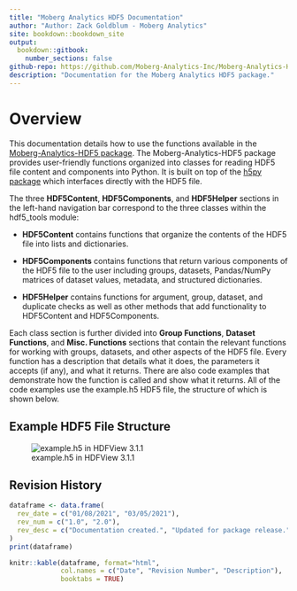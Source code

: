 ```yaml
--- 
title: "Moberg Analytics HDF5 Documentation"
author: "Author: Zack Goldblum - Moberg Analytics"
site: bookdown::bookdown_site
output: 
  bookdown::gitbook:
    number_sections: false
github-repo: https://github.com/Moberg-Analytics-Inc/Moberg-Analytics-HDF5-Documentation
description: "Documentation for the Moberg Analytics HDF5 package."
---
```


# Overview

This documentation details how to use the functions available in the [Moberg-Analytics-HDF5 package](https://pypi.org/project/Moberg-Analytics-HDF5/). The Moberg-Analytics-HDF5 package provides user-friendly functions organized into classes for reading HDF5 file content and components into Python. It is built on top of the [h5py package](https://www.h5py.org/) which interfaces directly with the HDF5 file.

The three **HDF5Content**, **HDF5Components**, and **HDF5Helper** sections in the left-hand navigation bar correspond to the three classes within the hdf5_tools module: 

- **HDF5Content** contains functions that organize the contents of the HDF5 file into lists and dictionaries.

- **HDF5Components** contains functions that return various components of the HDF5 file to the user including groups, datasets, Pandas/NumPy matrices of dataset values, metadata, and structured dictionaries.

- **HDF5Helper** contains functions for argument, group, dataset, and duplicate checks as well as other methods that add functionality to HDF5Content and HDF5Components.

Each class section is further divided into **Group Functions**, **Dataset Functions**, and **Misc. Functions** sections that contain the relevant functions for working with groups, datasets, and other aspects of the HDF5 file. Every function has a description that details what it does, the parameters it accepts (if any), and what it returns. There are also code examples that demonstrate how the function is called and show what it returns. All of the code examples use the example.h5 HDF5 file, the structure of which is shown below.

## Example HDF5 File Structure

![example.h5 in HDFView 3.1.1](resources/example_file_structure.jpg)

## Revision History

```r
dataframe <- data.frame(
  rev_date = c("01/08/2021", "03/05/2021"),
  rev_num = c("1.0", "2.0"),
  rev_desc = c("Documentation created.", "Updated for package release.")
)
print(dataframe)
```

```r
knitr::kable(dataframe, format="html",
             col.names = c("Date", "Revision Number", "Description"),
             booktabs = TRUE)
```
